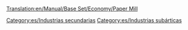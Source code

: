 [[Translation:en/Manual/Base Set/Economy/Paper Mill]]

{{es/Industrias| nombre=Papelera
| imagen=Papermill.png
| climas=[[es/Subártico|Subártico]]
| acepta=[[es/Manual/Base Set/Economy/Madera|Madera]]
| produce=[[es/Manual/Base Set/Economy/Papel|Papel]]
| notas=No existe en otros [[es/clima|climas]]
}}

[[Category:es/Industrias secundarias]]
[[Category:es/Industrias subárticas]]